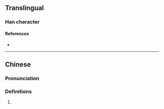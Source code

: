 {{character info/new}}
==Translingual==

===Han character===
{{Han char|rn=69|rad=斤|as=13|sn=17|four=76227|canj=HLWLI|ids=⿰斤蜀}}

====References====
* {{Han ref|kx=0480.320|dkj=13605|hdz=32028.040|uh=65B6|ud=26038|bh=ECF0|bd=60656}}

----

==Chinese==
{{zh-forms}}

===Pronunciation===
{{zh-pron
|m=chù
|c=cuk1
|cat=pn
}}

===Definitions===
{{zh-hanzi}}

# {{n-g|Used in personal names.}}
